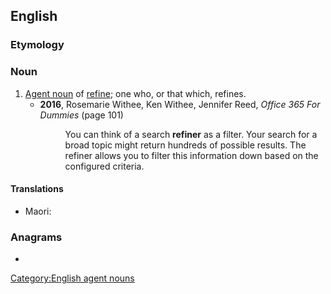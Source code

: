==English==

===Etymology===
{{suffix|en|refine|er}}

===Noun===
{{en-noun}}

# [[agent noun|Agent noun]] of [[refine]]; one who, or that which, refines.
#* '''2016''', Rosemarie Withee, Ken Withee, Jennifer Reed, ''Office 365 For Dummies'' (page 101)
#*: You can think of a search '''refiner''' as a filter. Your search for a broad topic might return hundreds of possible results. The refiner allows you to filter this information down based on the configured criteria.

====Translations====
{{trans-top|}}
{{trans-mid}}
* Maori: {{t|mi|kaiwhakaparakore}}
{{trans-bottom}}

===Anagrams===
* {{anagrams|en|a=eefinrr|fernier|refrein|reinfer}}

[[Category:English agent nouns]]